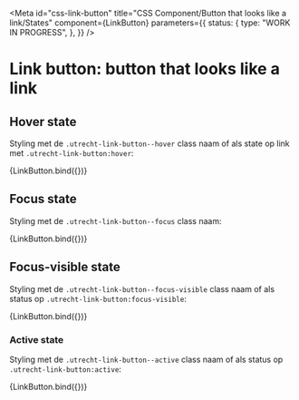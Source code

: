 <!-- @license CC0-1.0 -->


<Meta
  id="css-link-button"
  title="CSS Component/Button that looks like a link/States"
  component={LinkButton}
  parameters={{
    status: {
      type: "WORK IN PROGRESS",
    },
  }}
/>

# Link button: button that looks like a link

## Hover state

Styling met de `.utrecht-link-button--hover` class naam of als state op link met `.utrecht-link-button:hover`:

<Canvas>
  <Story
    name="Hover"
    args={{
      ...exampleArgs,
      hover: true,
    }}
  >
    {LinkButton.bind({})}
  </Story>
</Canvas>

## Focus state

Styling met de `.utrecht-link-button--focus` class naam:

<Canvas>
  <Story
    name="Focus"
    args={{
      ...exampleArgs,
      focus: true,
    }}
  >
    {LinkButton.bind({})}
  </Story>
</Canvas>

## Focus-visible state

Styling met de `.utrecht-link-button--focus-visible` class naam of als status op `.utrecht-link-button:focus-visible`:

<Canvas>
  <Story
    name="Focus-visible"
    args={{
      ...exampleArgs,
      focus: true,
      focusVisible: true,
    }}
  >
    {LinkButton.bind({})}
  </Story>
</Canvas>

### Active state

Styling met de `.utrecht-link-button--active` class naam of als status op `.utrecht-link-button:active`:

<Canvas>
  <Story
    name="Active"
    args={{
      ...exampleArgs,
      active: true,
    }}
  >
    {LinkButton.bind({})}
  </Story>
</Canvas>
